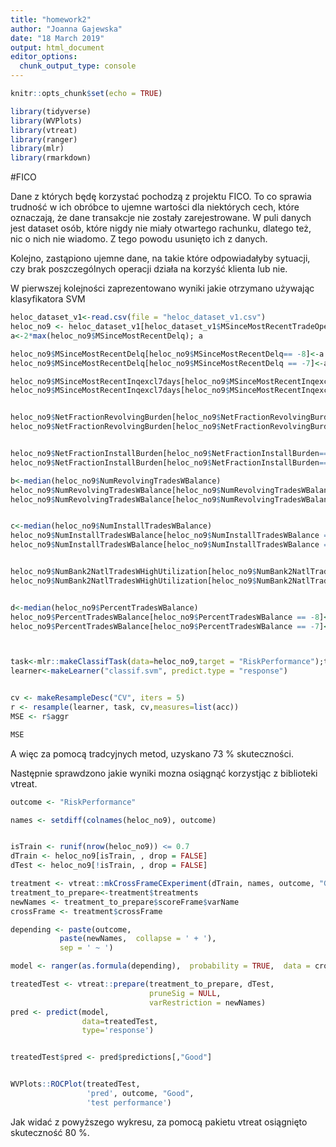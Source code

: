 ```yaml
---
title: "homework2"
author: "Joanna Gajewska"
date: "18 March 2019"
output: html_document
editor_options: 
  chunk_output_type: console
---
```


```r
knitr::opts_chunk$set(echo = TRUE)
```


```r

library(tidyverse)
library(WVPlots)
library(vtreat)
library(ranger)
library(mlr)
library(rmarkdown)
```

#FICO

Dane z których będę korzystać pochodzą z projektu FICO. To co sprawia trudność w ich obróbce to ujemne wartości dla niektórych cech, które oznaczają, że dane transakcje nie zostały zarejestrowane. W puli danych jest dataset osób, które nigdy nie miały otwartego rachunku, dlatego też, nic o nich nie wiadomo. Z tego powodu usunięto ich z danych.

Kolejno, zastąpiono ujemne dane, na takie które odpowiadałyby sytuacji, czy brak poszczególnych operacji działa na korzyść klienta lub nie.

W pierwszej kolejności zaprezentowano wyniki jakie otrzymano używając klasyfikatora SVM
```r



heloc_dataset_v1<-read.csv(file = "heloc_dataset_v1.csv")
heloc_no9 <- heloc_dataset_v1[heloc_dataset_v1$MSinceMostRecentTradeOpen != -9, ] 
a<-2*max(heloc_no9$MSinceMostRecentDelq); a

heloc_no9$MSinceMostRecentDelq[heloc_no9$MSinceMostRecentDelq== -8]<-a
heloc_no9$MSinceMostRecentDelq[heloc_no9$MSinceMostRecentDelq == -7]<-a

heloc_no9$MSinceMostRecentInqexcl7days[heloc_no9$MSinceMostRecentInqexcl7days== -8]<-2*max(heloc_no9$MSinceMostRecentInqexcl7days)
heloc_no9$MSinceMostRecentInqexcl7days[heloc_no9$MSinceMostRecentInqexcl7days== -7]<-2*max(heloc_no9$MSinceMostRecentInqexcl7days)


heloc_no9$NetFractionRevolvingBurden[heloc_no9$NetFractionRevolvingBurden == -8]<-0
heloc_no9$NetFractionRevolvingBurden[heloc_no9$NetFractionRevolvingBurden == -7]<-0


heloc_no9$NetFractionInstallBurden[heloc_no9$NetFractionInstallBurden== -8]<-0
heloc_no9$NetFractionInstallBurden[heloc_no9$NetFractionInstallBurden== -7]<-0

b<-median(heloc_no9$NumRevolvingTradesWBalance)
heloc_no9$NumRevolvingTradesWBalance[heloc_no9$NumRevolvingTradesWBalance == -8]<-b
heloc_no9$NumRevolvingTradesWBalance[heloc_no9$NumRevolvingTradesWBalance == -7]<-b


c<-median(heloc_no9$NumInstallTradesWBalance)
heloc_no9$NumInstallTradesWBalance[heloc_no9$NumInstallTradesWBalance == -8]<-c
heloc_no9$NumInstallTradesWBalance[heloc_no9$NumInstallTradesWBalance == -7]<-c


heloc_no9$NumBank2NatlTradesWHighUtilization[heloc_no9$NumBank2NatlTradesWHighUtilization == -8]<-0
heloc_no9$NumBank2NatlTradesWHighUtilization[heloc_no9$NumBank2NatlTradesWHighUtilization == -7]<-0


d<-median(heloc_no9$PercentTradesWBalance)
heloc_no9$PercentTradesWBalance[heloc_no9$PercentTradesWBalance == -8]<-d
heloc_no9$PercentTradesWBalance[heloc_no9$PercentTradesWBalance == -7]<-d



task<-mlr::makeClassifTask(data=heloc_no9,target = "RiskPerformance");task
learner<-makeLearner("classif.svm", predict.type = "response")


cv <- makeResampleDesc("CV", iters = 5)
r <- resample(learner, task, cv,measures=list(acc))
MSE <- r$aggr

MSE
```
A więc za pomocą tradcyjnych metod, uzyskano 73 % skuteczności.

Następnie sprawdzono jakie wyniki mozna osiągnąć korzystjąc z biblioteki vtreat.
```r


outcome <- "RiskPerformance"

names <- setdiff(colnames(heloc_no9), outcome)


isTrain <- runif(nrow(heloc_no9)) <= 0.7
dTrain <- heloc_no9[isTrain, , drop = FALSE]
dTest <- heloc_no9[!isTrain, , drop = FALSE]

treatment <- vtreat::mkCrossFrameCExperiment(dTrain, names, outcome, "Good")
treatment_to_prepare<-treatment$treatments
newNames <- treatment_to_prepare$scoreFrame$varName
crossFrame <- treatment$crossFrame

depending <- paste(outcome, 
           paste(newNames,  collapse = ' + '), 
           sep = ' ~ ')

model <- ranger(as.formula(depending),  probability = TRUE,  data = crossFrame)

treatedTest <- vtreat::prepare(treatment_to_prepare, dTest, 
                               pruneSig = NULL, 
                               varRestriction = newNames)
pred <- predict(model, 
                data=treatedTest, 
                type='response')


treatedTest$pred <- pred$predictions[,"Good"]


WVPlots::ROCPlot(treatedTest, 
                 'pred', outcome, "Good",
                 'test performance')

```


Jak widać z powyższego wykresu, za pomocą pakietu vtreat osiągnięto skuteczność 80 %. 
